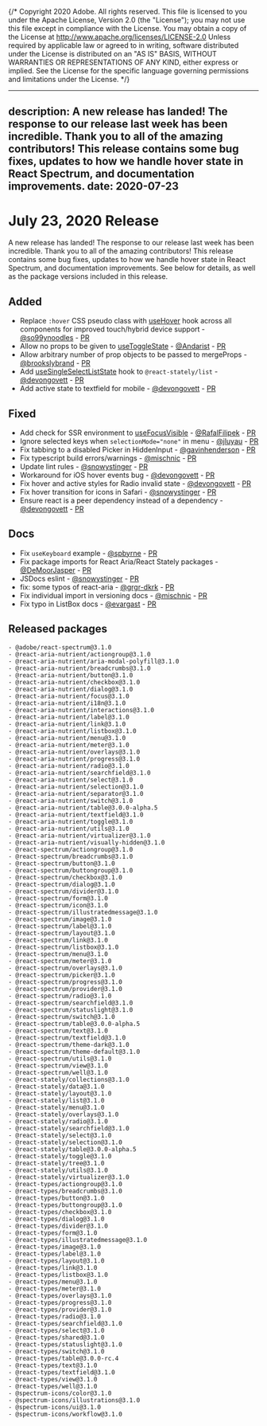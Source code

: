{/* Copyright 2020 Adobe. All rights reserved.
This file is licensed to you under the Apache License, Version 2.0 (the "License");
you may not use this file except in compliance with the License. You may obtain a copy
of the License at http://www.apache.org/licenses/LICENSE-2.0
Unless required by applicable law or agreed to in writing, software distributed under
the License is distributed on an "AS IS" BASIS, WITHOUT WARRANTIES OR REPRESENTATIONS
OF ANY KIND, either express or implied. See the License for the specific language
governing permissions and limitations under the License. */}


---
description: A new release has landed! The response to our release last week has been incredible. Thank you to all of the amazing contributors! This release contains some bug fixes, updates to how we handle hover state in React Spectrum, and documentation improvements.
date: 2020-07-23
---

# July 23, 2020 Release

A new release has landed! The response to our release last week has been incredible. Thank you to all of the amazing contributors!
This release contains some bug fixes, updates to how we handle hover state in React Spectrum, and documentation improvements.
See below for details, as well as the package versions included in this release.

## Added

- Replace `:hover` CSS pseudo class with [useHover](../../react-aria/useHover.html) hook across all components for improved touch/hybrid device support - [@so99ynoodles](https://github.com/so99ynoodles) - [PR](https://github.com/adobe/react-spectrum/pull/775)
- Allow no props to be given to [useToggleState](../../react-stately/useToggleState.html) - [@Andarist](https://github.com/Andarist) - [PR](https://github.com/adobe/react-spectrum/pull/687)
- Allow arbitrary number of prop objects to be passed to mergeProps - [@brookslybrand](https://github.com/brookslybrand) - [PR](https://github.com/adobe/react-spectrum/pull/776)
- Add [useSingleSelectListState](../../react-stately/useSingleSelectListState.html) hook to `@react-stately/list` - [@devongovett](https://github.com/devongovett) - [PR](https://github.com/adobe/react-spectrum/pull/802)
- Add active state to textfield for mobile - [@devongovett](https://github.com/devongovett) - [PR](https://github.com/adobe/react-spectrum/pull/823)

## Fixed

- Add check for SSR environment to [useFocusVisible](../../react-aria/useFocusVisible.html) - [@RafalFilipek](https://github.com/RafalFilipek) - [PR](https://github.com/adobe/react-spectrum/pull/769)
- Ignore selected keys when `selectionMode="none"` in menu - [@jluyau](https://github.com/jluyau) - [PR](https://github.com/adobe/react-spectrum/pull/783)
- Fix tabbing to a disabled Picker in HiddenInput - [@gavinhenderson](https://github.com/gavinhenderson) - [PR](https://github.com/adobe/react-spectrum/pull/787)
- Fix typescript build errors/warnings - [@mischnic](https://github.com/mischnic) - [PR](https://github.com/adobe/react-spectrum/pull/713)
- Update lint rules - [@snowystinger](https://github.com/snowystinger) - [PR](https://github.com/adobe/react-spectrum/pull/747)
- Workaround for iOS hover events bug - [@devongovett](https://github.com/devongovett) - [PR](https://github.com/adobe/react-spectrum/pull/815)
- Fix hover and active styles for Radio invalid state - [@devongovett](https://github.com/devongovett) - [PR](https://github.com/adobe/react-spectrum/pull/819)
- Fix hover transition for icons in Safari - [@snowystinger](https://github.com/snowystinger) - [PR](https://github.com/adobe/react-spectrum/pull/821)
- Ensure react is a peer dependency instead of a dependency - [@devongovett](https://github.com/devongovett) - [PR](https://github.com/adobe/react-spectrum/pull/824)

## Docs

- Fix `useKeyboard` example - [@spbyrne](https://github.com/spbyrne) - [PR](https://github.com/adobe/react-spectrum/pull/759)
- Fix package imports for React Aria/React Stately packages - [@DeMoorJasper](https://github.com/DeMoorJasper) - [PR](https://github.com/adobe/react-spectrum/pull/761)
- JSDocs eslint - [@snowystinger](https://github.com/snowystinger) - [PR](https://github.com/adobe/react-spectrum/pull/662)
- fix: some typos of react-aria - [@grgr-dkrk](https://github.com/grgr-dkrk) - [PR](https://github.com/adobe/react-spectrum/pull/774)
- Fix individual import in versioning docs - [@mischnic](https://github.com/mischnic) - [PR](https://github.com/adobe/react-spectrum/pull/792)
- Fix typo in ListBox docs - [@evargast](https://github.com/evargast) - [PR](https://github.com/adobe/react-spectrum/pull/795)

## Released packages

```
- @adobe/react-spectrum@3.1.0
- @react-aria-nutrient/actiongroup@3.1.0
- @react-aria-nutrient/aria-modal-polyfill@3.1.0
- @react-aria-nutrient/breadcrumbs@3.1.0
- @react-aria-nutrient/button@3.1.0
- @react-aria-nutrient/checkbox@3.1.0
- @react-aria-nutrient/dialog@3.1.0
- @react-aria-nutrient/focus@3.1.0
- @react-aria-nutrient/i18n@3.1.0
- @react-aria-nutrient/interactions@3.1.0
- @react-aria-nutrient/label@3.1.0
- @react-aria-nutrient/link@3.1.0
- @react-aria-nutrient/listbox@3.1.0
- @react-aria-nutrient/menu@3.1.0
- @react-aria-nutrient/meter@3.1.0
- @react-aria-nutrient/overlays@3.1.0
- @react-aria-nutrient/progress@3.1.0
- @react-aria-nutrient/radio@3.1.0
- @react-aria-nutrient/searchfield@3.1.0
- @react-aria-nutrient/select@3.1.0
- @react-aria-nutrient/selection@3.1.0
- @react-aria-nutrient/separator@3.1.0
- @react-aria-nutrient/switch@3.1.0
- @react-aria-nutrient/table@3.0.0-alpha.5
- @react-aria-nutrient/textfield@3.1.0
- @react-aria-nutrient/toggle@3.1.0
- @react-aria-nutrient/utils@3.1.0
- @react-aria-nutrient/virtualizer@3.1.0
- @react-aria-nutrient/visually-hidden@3.1.0
- @react-spectrum/actiongroup@3.1.0
- @react-spectrum/breadcrumbs@3.1.0
- @react-spectrum/button@3.1.0
- @react-spectrum/buttongroup@3.1.0
- @react-spectrum/checkbox@3.1.0
- @react-spectrum/dialog@3.1.0
- @react-spectrum/divider@3.1.0
- @react-spectrum/form@3.1.0
- @react-spectrum/icon@3.1.0
- @react-spectrum/illustratedmessage@3.1.0
- @react-spectrum/image@3.1.0
- @react-spectrum/label@3.1.0
- @react-spectrum/layout@3.1.0
- @react-spectrum/link@3.1.0
- @react-spectrum/listbox@3.1.0
- @react-spectrum/menu@3.1.0
- @react-spectrum/meter@3.1.0
- @react-spectrum/overlays@3.1.0
- @react-spectrum/picker@3.1.0
- @react-spectrum/progress@3.1.0
- @react-spectrum/provider@3.1.0
- @react-spectrum/radio@3.1.0
- @react-spectrum/searchfield@3.1.0
- @react-spectrum/statuslight@3.1.0
- @react-spectrum/switch@3.1.0
- @react-spectrum/table@3.0.0-alpha.5
- @react-spectrum/text@3.1.0
- @react-spectrum/textfield@3.1.0
- @react-spectrum/theme-dark@3.1.0
- @react-spectrum/theme-default@3.1.0
- @react-spectrum/utils@3.1.0
- @react-spectrum/view@3.1.0
- @react-spectrum/well@3.1.0
- @react-stately/collections@3.1.0
- @react-stately/data@3.1.0
- @react-stately/layout@3.1.0
- @react-stately/list@3.1.0
- @react-stately/menu@3.1.0
- @react-stately/overlays@3.1.0
- @react-stately/radio@3.1.0
- @react-stately/searchfield@3.1.0
- @react-stately/select@3.1.0
- @react-stately/selection@3.1.0
- @react-stately/table@3.0.0-alpha.5
- @react-stately/toggle@3.1.0
- @react-stately/tree@3.1.0
- @react-stately/utils@3.1.0
- @react-stately/virtualizer@3.1.0
- @react-types/actiongroup@3.1.0
- @react-types/breadcrumbs@3.1.0
- @react-types/button@3.1.0
- @react-types/buttongroup@3.1.0
- @react-types/checkbox@3.1.0
- @react-types/dialog@3.1.0
- @react-types/divider@3.1.0
- @react-types/form@3.1.0
- @react-types/illustratedmessage@3.1.0
- @react-types/image@3.1.0
- @react-types/label@3.1.0
- @react-types/layout@3.1.0
- @react-types/link@3.1.0
- @react-types/listbox@3.1.0
- @react-types/menu@3.1.0
- @react-types/meter@3.1.0
- @react-types/overlays@3.1.0
- @react-types/progress@3.1.0
- @react-types/provider@3.1.0
- @react-types/radio@3.1.0
- @react-types/searchfield@3.1.0
- @react-types/select@3.1.0
- @react-types/shared@3.1.0
- @react-types/statuslight@3.1.0
- @react-types/switch@3.1.0
- @react-types/table@3.0.0-rc.4
- @react-types/text@3.1.0
- @react-types/textfield@3.1.0
- @react-types/view@3.1.0
- @react-types/well@3.1.0
- @spectrum-icons/color@3.1.0
- @spectrum-icons/illustrations@3.1.0
- @spectrum-icons/ui@3.1.0
- @spectrum-icons/workflow@3.1.0
```
